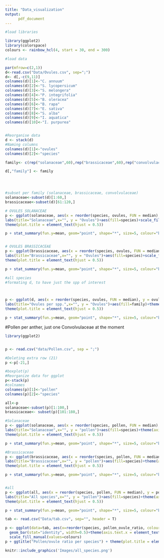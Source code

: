 ```yaml
---
title: "Data_visualization"
output:
      pdf_document
---
```


```r
#load libraries

library(ggplot2)
library(colorspace)
colours <- rainbow_hcl(4, start = 30, end = 300)

#load data

par(mfrow=c(2,1))
d<-read.csv("Data/Ovules.csv", sep=";")
d<- d[,-c(9,11)]
colnames(d)[1]<-"C. annuum"
colnames(d)[2]<-"S. lycopersicum"
colnames(d)[3]<-"S. melongera"
colnames(d)[4]<-"P. integrifolia"
colnames(d)[5]<-"B. oleracea"
colnames(d)[6]<-"B. rapa"
colnames(d)[7]<-"E. sativa"
colnames(d)[8]<-"S. alba"
colnames(d)[9]<-"I. aquatica"
colnames(d)[10]<-"I. purpurea"


#Reorganise data
d <- stack(d)
#Naming columns
colnames(d)[1]<-"ovules"
colnames(d)[2]<-"species"

family<- c(rep("solanaceae",60),rep("brassicaceae",60),rep("convolvulaceae",30))

d[,"family"] <- family




#subset per family (solanaceae, brassicaceae, convolvulaceae)
solanaceae<-subset(d)[1:60,]
brassicaceae<-subset(d)[61:120,]

# OVULES SOLANACEAE
p <- ggplot(solanaceae, aes(x = reorder(species, ovules, FUN = median), y = ovules)) +   geom_boxplot()+
labs(title="Solanaceae",x="", y = "Ovules")+aes(fill=species)+scale_fill_manual(values=colours)+
theme(plot.title = element_text(hjust = 0.5))

p + stat_summary(fun.y=mean, geom="point", shape="*", size=5, colour="black") +theme(legend.position="none") 


# OVULES BRASSICACEAE
p <- ggplot(brassicaceae, aes(x = reorder(species, ovules, FUN = median), y = ovules)) +   geom_boxplot()+
labs(title="Brassicaceae",x="", y = "Ovules")+aes(fill=species)+scale_fill_manual(values=colours)+
theme(plot.title = element_text(hjust = 0.5))

p + stat_summary(fun.y=mean, geom="point", shape="*", size=5, colour="black") +theme(legend.position="none") 

#all species
#formating d, to have just the spp of interest



p <- ggplot(d, aes(x = reorder(species, ovules, FUN = median), y = ovules)) +   geom_boxplot()+
labs(title="Ovules per spp.",x="", y = "Ovules")+aes(fill=family)+theme(axis.text.x = element_text(angle = 60, hjust = 1))+
theme(plot.title = element_text(hjust = 0.5))

p + stat_summary(fun.y=mean, geom="point", shape="*", size=5, colour="black") +theme(legend.position="none")

```


#Pollen per anther, just one Convolvulaceae at the moment
```r
library(ggplot2)


p <- read.csv("data/Pollen.csv", sep = ";")

#Deleting extra row (21)
p <-p[-21,]

#boxplot(p)
#Reorganize data for ggplot
p<-stack(p)
#colnames
colnames(p)[1]<-"pollen"
colnames(p)[2]<-"species"

all<-p
solanaceae<-subset(p)[1:100,]
brassicaceae<- subset(p)[101:180,]

#Solanaceae
p <- ggplot(solanaceae, aes(x = reorder(species, pollen, FUN = median), y = pollen)) +   geom_boxplot()+
labs(title="Solanaceae",x="", y = "pollen")+aes(fill=species)+theme(axis.text.x = element_text(angle = 60, hjust = 1))+
theme(plot.title = element_text(hjust = 0.5))

p + stat_summary(fun.y=mean, geom="point", shape="*", size=5, colour="black") +theme(legend.position="none")

#Brassicaceae
p <- ggplot(brassicaceae, aes(x = reorder(species, pollen, FUN = median), y = pollen)) +   geom_boxplot()+
labs(title="Brassicaceae",x="", y = "pollen")+aes(fill=species)+theme(axis.text.x = element_text(angle = 60, hjust = 1))+
theme(plot.title = element_text(hjust = 0.5))

p + stat_summary(fun.y=mean, geom="point", shape="*", size=5, colour="black") +theme(legend.position="none")


#all
p <- ggplot(all, aes(x = reorder(species, pollen, FUN = median), y = pollen)) +   geom_boxplot()+
labs(title="All species",x="", y = "pollen")+aes(fill=species)+theme(axis.text.x = element_text(angle = 60, hjust = 1))+
theme(plot.title = element_text(hjust = 0.5))

p + stat_summary(fun.y=mean, geom="point", shape="*", size=5, colour="black") +theme(legend.position="none")
```

```r
tab <- read.csv("Data/tab.csv", sep="", header = T)

p <- ggplot(data=tab, aes(x=reorder(species, pollen_ovule_ratio, colour = cut), y=pollen_ovule_ratio))+aes(fill=family)+
  geom_bar(stat="identity", width=0.5)+theme(axis.text.x = element_text(angle = 60, hjust = 1))+
  scale_fill_manual(values=colours)
p + ggtitle("Pollen/ovule ratio per species") + theme(plot.title = element_text(hjust = 0.5))+ labs(x = "Species")


```



```r
knitr::include_graphics('Images/all_species.png')
```

